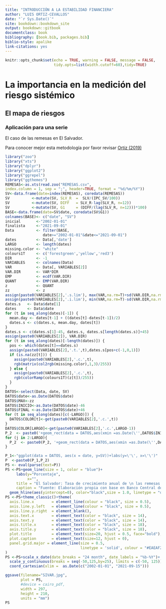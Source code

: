 ```yaml
--- 
title: "INTRODUCCIÓN A LA ESTABILIDAD FINANCIERA"
author: "LUIS ORTIZ-CEVALLOS"
date: "`r Sys.Date()`"
site: bookdown::bookdown_site
output: bookdown::gitbook
documentclass: book
bibliography: [book.bib, packages.bib]
biblio-style: apalike
link-citations: yes
---
```




```r
knitr::opts_chunk$set(echo = TRUE, warning = FALSE, message = FALSE,
                      tidy.opts=list(width.cutoff=60),tidy=TRUE)
```

#  La importancia en la medición del riesgo sistémico 


##  El mapa de riesgos

### Aplicación para una serie

El caso de las remesas en El Salvador.

Para conocer mejor esta metodología por favor revisar 
[Ortiz (2019)](http://www.secmca.org/wp-content/uploads/2019/05/Nota-Econ%C3%B3mica-Regional-No.-102.pdf)


```r
library("zoo")
library("xts")
library("dplyr")
library("ggplot2")
library("ggrepel")
library("ggthemes")
REMESAS<-as.xts(read.zoo("REMESAS.csv", 
index.column = 1, sep = ";", header=TRUE, format = "%d/%m/%Y"))
SV<-data.frame(date=index(REMESAS), coredata(REMESAS))
SV          <-mutate(SV, SLV_R  =  SLV/(IPC_SV/100))
SV          <-mutate(SV, DIFF   = SLV_R-lag(SLV_R, n=12))
SV          <-mutate(SV, G1     = (DIFF/(lag(SLV_R, n=12)))*100)
BASE<-data.frame(date=SV$date, coredata(SV$G1))
colnames(BASE)<- c("date", "SV")
inicial       <-"2002-01-01"
finalista     <-"2021-09-01"
Data          <- filter(BASE, 
                 date>="2002-01-01"&date<="2021-09-01")
dates         <- Data[,'date']
LARGO         <- length(dates)
missing.color <- "white"
colours1T     <- c('forestgreen','yellow','red3')
DIR           <- -1
VARIABLES     <- colnames(Data)
VAR           <- Data[, VARIABLES[2]]
VAR.DIR       <- VAR*DIR
EMP           <- ecdf(VAR.DIR)
QUANT         <- EMP(VAR.DIR)
z             <- QUANT
zz            <- z
assign(paste0(VARIABLES[2],'.s.lim'), max(VAR,na.rm=T)+sd(VAR.DIR,na.rm=T)/2)
assign(paste0(VARIABLES[2],'.i.lim'), min(VAR,na.rm=T)-sd(VAR.DIR,na.rm=T)/2)
dates.s   <- Data$date[1]
dates     <- Data$date
for (t in seq_along(dates)[-1]) {
  mean.day <- dates[t-1] + ((dates[t]-dates[t-1])/2)
  dates.s <- c(dates.s, mean.day, dates[t])
}
dates.s <- c(dates.s[1]-45, dates.s, dates.s[length(dates.s)]+45)
assign(paste0(VARIABLES[2]), VAR.DIR)
for (t in seq_along(dates)[-length(dates)]) {
  pos <- which(dates[t]==dates.s)
  assign(paste0(VARIABLES[2],'.t.',t),dates.s[pos+c(-1,0,1)])
  if (is.na(zz[t])) {
    assign(paste0(VARIABLES[2],'.c.',t),
    rgb(matrix(col2rgb(missing.color),1,3)/255))
  } else {
    assign(paste0(VARIABLES[2],'.c.',t),
    rgb(colorRamp(colours1T)(z[t])/255))
  }
}
DATOS<-select(Data, date, SV)
DATOS$date<-as.Date(DATOS$date)
DATOS$MAX<-zz
DATOS$INICIO<-as.Date(DATOS$date)-46
DATOS$FINAL <-as.Date(DATOS$date)+46
for (t in seq_along(dates)[c(-LARGO)]) {
  DATOS$COLOR[t]<-get(paste0(VARIABLES[2],'.c.',t))
}
DATOS$COLOR[LARGO]<-get(paste0(VARIABLES[2],'.c.',LARGO-1))
P_2  <- paste0('+geom_rect(data = DATOS,aes(xmin =as.Date(\'',DATOS$INICIO[1],'\'), xmax =as.Date(\'',DATOS$FINAL[1],'\'),ymin = -Inf, ymax = Inf),fill =\'',DATOS$COLOR[1],'\',alpha = 0.05, color=\'transparent\')')
for (j in 2:LARGO){
  P_2  <- paste0(P_2, '+geom_rect(data = DATOS,aes(xmin =as.Date(\'',DATOS$INICIO[j],'\'), xmax =as.Date(\'',DATOS$FINAL[j],'\'),ymin = -Inf, ymax = Inf),fill =\'',DATOS$COLOR[j],'\',alpha = 0.05, color=\'transparent\')')
}

P_1<-"ggplot(data = DATOS, aes(x = date, y=SV))+labs(y=\'\', x=\'\')"
P  <-paste0(P_1,P_2)
PS <- eval(parse(text=P))
PS <-PS+geom_line(size = 1, color = "blue")+
     labs(y="Porcentaje",
          x="",
     title = "El Salvador: Tasa de crecimiento anual de \n las remesas en términos reales y mapa de riesgo",
     caption = "Fuente: Elaboración propia con base en Banco Central de Reserva de El Salvador.")+
  geom_hline(aes(yintercept=0), color="black",size = 1.0, linetype = "dashed")
PS <-PS+theme_classic()+theme(
  axis.line.x        = element_line(colour = "black", size = 0.5),
  axis.line.y.left   = element_line(colour = "black", size = 0.5),
  axis.line.y.right  = element_blank(),
  axis.text.x        = element_text(color = "black", size = 14),
  axis.text.y        = element_text(color = "black", size = 14),
  axis.title.x       = element_text(color = "black", size = 18),
  axis.title.y       = element_text(color = "black", size = 18),
  plot.title         = element_text(size=20, hjust = 0.5, face="bold"),
  plot.caption       = element_text(size=12, hjust = 0),
  panel.grid.major = element_line(size = 0.5,
                                  linetype = 'solid', colour = "#EAEAF2")
)
PS <-PS+scale_x_date(date_breaks = "24 month", date_labels = "%b-%Y")+
  scale_y_continuous(breaks = seq(-50,125,by=25), limits = c(-50, 125))+
  coord_cartesian(xlim =  as.Date(c("2002-01-01", "2021-09-15")))
```

```r
ggsave(filename="SIVAR.jpg",
       plot = PS,
       #device = cairo_pdf,
       width = 297,
       height = 210,
       units = "mm")
PS
```


